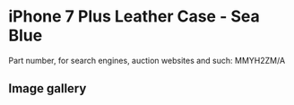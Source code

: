 
# iPhone 7 Plus Leather Case - Sea Blue

Part number, for search engines, auction websites and such: MMYH2ZM/A

## Image gallery

<div style={{ width: "768px" }}>
  <GalleryComponent
    images={[
      {
        original: "/everysource/MMYH2.png",
        thumbnail: "/everypreview/MMYH2.png",
      },
      {
        original: "/everysource/MMYH2_AV1_GOLD.png",
        thumbnail: "/everypreview/MMYH2_AV1_GOLD.png",
      },
      {
        original: "/everysource/MMYH2_AV1_JET_BLACK.png",
        thumbnail: "/everypreview/MMYH2_AV1_JET_BLACK.png",
      },
      {
        original: "/everysource/MMYH2_AV1_RED.png",
        thumbnail: "/everypreview/MMYH2_AV1_RED.png",
      },
      {
        original: "/everysource/MMYH2_AV1_SILVER.png",
        thumbnail: "/everypreview/MMYH2_AV1_SILVER.png",
      },
      {
        original: "/everysource/MMYH2_AV2.png",
        thumbnail: "/everypreview/MMYH2_AV2.png",
      }
    ]}
  />
</div>
